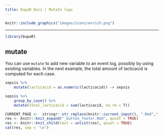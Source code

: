 ```yaml
---
title: bupaR Docs | Mutate logs
---
```



```r
knitr::include_graphics("images/icons/enrich.png")
```

***

```r
library(bupaR)
```

## mutate

You can use `mutate` to add new variable to an event log, possibly by using existing variables. In the next example, the total amount of lacticacid is computed for each case. 

```r
sepsis %>%
	mutate(lacticacid = as.numeric(lacticacid)) -> sepsis
```


```r
sepsis %>%
	group_by_case() %>%
	mutate(total_lacticacid = sum(lacticacid, na.rm = T))
```



```r
CURRENT_PAGE <-  stringr::str_replace(knitr::current_input(), ".Rmd",".html")
res <- knitr::knit_expand("_button_footer.Rmd", quiet = TRUE)
res <- knitr::knit_child(text = unlist(res), quiet = TRUE)
cat(res, sep = '\n')
```